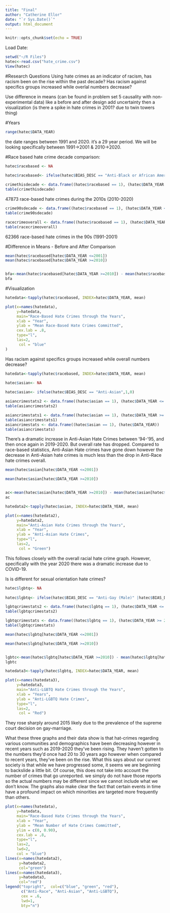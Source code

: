 ---
title: "Final"
author: "Catherine Ellor"
date: "`r Sys.Date()`"
output: html_document
---

```{r setup, include=FALSE}
knitr::opts_chunk$set(echo = TRUE)
```
Load Date:
```{r}
setwd("~/R Files")
hatec<-read.csv("hate_crime.csv")
View(hatec)
```
#Research Questions
Using hate crimes as an indicator of racism, has racism been on the rise within the past decade?
Has racism against specifics groups increased while overlal numbers decrease?

Use difference in means (can be found in problem set 5 causality with non-experimental data)  like a before and after design
add uncertainty
then a visualization 
(is there a spike in hate crimes in 2001? due to twin towers thing)


#Years
```{r}
range(hatec$DATA_YEAR)
```
the date ranges between 1991 and 2020. it's a 29 year period. We will be looking specifically between 1991->2001 & 2010->2020.

#Race based hate crime decade comparison:
```{r}
hatec$racebased <- NA
  
hatec$racebased<- ifelse(hatec$BIAS_DESC == "Anti-Black or African American" | hatec$BIAS_DESC == "Anti-White"| hatec$BIAS_DESC == "Anti-Jewish" | hatec$BIAS_DESC == "Anti-Hispanic or Latino"| hatec$BIAS_DESC == "Anti-Other Race/Ethnicity/Ancestry"|hatec$BIAS_DESC == "Anti-Arab",1,0)

```

```{r}
crimethisdecade <- data.frame((hatec$racebased == 1), (hatec$DATA_YEAR >= 2010))
table(crimethisdecade)
```
47873 race-based hate crimes during the 2010s (2010-2020)
```{r}
crime90sdecade <- data.frame((hatec$racebased == 1), (hatec$DATA_YEAR <=2001))
table(crime90sdecade)

racecrimeoverall <- data.frame((hatec$racebased == 1), (hatec$DATA_YEAR))
table(racecrimeoverall)
```
62366 race-based hate crimes in the 90s (1991-2001)

#Difference in Means - Before and After Comparison
```{r}
mean(hatec$racebased[hatec$DATA_YEAR <=2001])
mean(hatec$racebased[hatec$DATA_YEAR >=2010])


bfa<-mean(hatec$racebased[hatec$DATA_YEAR >=2010]) - mean(hatec$racebased[hatec$DATA_YEAR <=2001])
bfa
```
#Visualization
```{r}
hatedata<-tapply(hatec$racebased, INDEX=hatec$DATA_YEAR, mean)

plot(x=names(hatedata),
     y=hatedata,
     main="Race-Based Hate Crimes through the Years",
     xlab = "Year",
     ylab = "Mean Race-Based Hate Crimes Committed",
     cex.lab = .8,
     type="l",
     las=2,
      col = "blue"
)
```

Has racism against specifics groups increased while overall numbers decrease?
```{r}
hatedata<-tapply(hatec$racebased, INDEX=hatec$DATA_YEAR, mean)
```

```{r}
hatec$asian<- NA
  
hatec$asian<- ifelse(hatec$BIAS_DESC == "Anti-Asian",1,0)
```

```{r}
asiancrimestats2 <- data.frame((hatec$asian == 1), (hatec$DATA_YEAR <= 2001))
table(asiancrimestats2)

asiancrimestats1 <- data.frame((hatec$asian == 1), (hatec$DATA_YEAR >= 2010))
table(asiancrimestats1)
asiancrimestats <- data.frame((hatec$asian == 1), (hatec$DATA_YEAR))
table(asiancrimestats)
```

There's a dramatic increase in Anti-Asian Hate Crimes between '94-'95, and then once again in 2019-2020. But overall rate has dropped. Compared to race-based statistics, Anti-Asian Hate crimes have gone down however the decrease in Anti-Asian hate crimes is much less than the drop in Anti-Race hate crimes overall.
```{r}
mean(hatec$asian[hatec$DATA_YEAR <=2001])

mean(hatec$asian[hatec$DATA_YEAR >=2010])


ac<-mean(hatec$asian[hatec$DATA_YEAR >=2010]) - mean(hatec$asian[hatec$DATA_YEAR <=2001])
ac
```

```{r}
hatedata2<-tapply(hatec$asian, INDEX=hatec$DATA_YEAR, mean)

plot(x=names(hatedata2),
     y=hatedata2,
     main="Anti-Asian Hate Crimes through the Years",
     xlab = "Year",
     ylab = "Anti-Asian Hate Crimes",
     type="l",
     las=2,
      col = "Green")

```
This follows closely with the overall racial hate crime graph. However, specifically with the year 2020 there was a dramatic increase due to COVID-19. 

Is is different for sexual orientation hate crimes?
```{R}
hatec$lgbtq<- NA
  
hatec$lgbtq<- ifelse(hatec$BIAS_DESC == "Anti-Gay (Male)" |hatec$BIAS_DESC == "Anti-Lesbian, Gay, Bisexual, or Transgender (Mixed Group)"|hatec$BIAS_DESC =="Anti-Lesbian (Female)"|hatec$BIAS_DESC == "Anti-Transgender"|hatec$BIAS_DESC == "Anti-Gender Non-Conforming",1,0)
```

```{r}
lgbtqcrimestats2 <- data.frame((hatec$lgbtq == 1), (hatec$DATA_YEAR <= 2001))
table(lgbtqcrimestats2)

lgbtqcrimestats <- data.frame((hatec$lgbtq == 1), (hatec$DATA_YEAR >= 2010))
table(lgbtqcrimestats)
```


```{r}
mean(hatec$lgbtq[hatec$DATA_YEAR <=2001])

mean(hatec$lgbtq[hatec$DATA_YEAR >=2010])


lgbtc<-mean(hatec$lgbtq[hatec$DATA_YEAR >=2010]) - mean(hatec$lgbtq[hatec$DATA_YEAR <=2001])
lgbtc
```

```{r}
hatedata3<-tapply(hatec$lgbtq, INDEX=hatec$DATA_YEAR, mean)

plot(x=names(hatedata3),
     y=hatedata3,
     main="Anti-LGBTQ Hate Crimes through the Years",
     xlab = "Years",
     ylab = "Anti-LGBTQ Hate Crimes",
     type="l",
     las=2,
      col = "Red")
```

They rose sharply around 2015 likely due to the prevalence of the supreme court decision on gay-marriage.

What these three graphs and their data show is that hat-crimes regarding various communities and demographics have been decreasing however in recent years such as 2019-2020 they've been rising. They haven't gotten to the numbers they'd once had 20 to 30 years ago however when compared to recent years, they've been on the rise. 
What this says about our current society is that while we have progressed some, it seems we are beginning to backslide a little bit. 
Of course, this does not take into account the number of crimes that go unreported. we simply do not have those reports so the actual numbers may be different since we cannot include what we don't know. 
The graphs also make clear the fact that certain events in time have a profound impact on which minorities are targeted more frequently than others.

```{r}
plot(x=names(hatedata),
     y=hatedata,
     main="Race-Based Hate Crimes through the Years",
     xlab = "Year",
     ylab = "Mean Number of Hate Crimes Committed",
     ylim = c(0, 0.90),
     cex.lab = .8,
     type="l",
     las=2,
     lwd=2,
     col = "blue")
lines(x=names(hatedata2),
      y=hatedata2,
      col="green")
lines(x=names(hatedata3),
      y=hatedata3,
      col="red")
legend("topright",  col=c("blue", "green", "red"), 
       c("Anti-Race", "Anti-Asian", "Anti-LGBTQ"), 
       cex = .6,
       lwd=1,
       bty="n")
```
